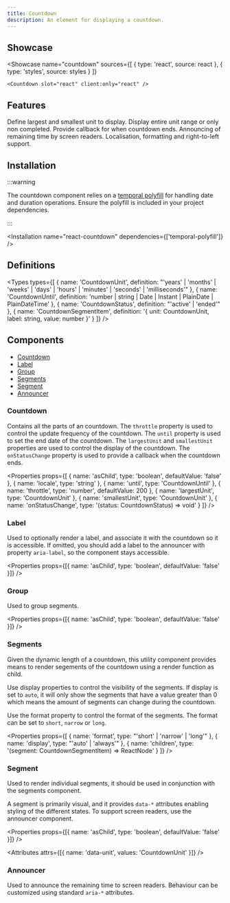 ```yaml
---
title: Countdown
description: An element for displaying a countdown.
---
```



## Showcase

<Showcase
	name="countdown"
	sources={[
		{ type: 'react', source: react },
		{ type: 'styles', source: styles }
	]}
>
	<Countdown slot="react" client:only="react" />
</Showcase>

## Features

<Features>
	<Feature>Define largest and smallest unit to display.</Feature>
	<Feature>Display entire unit range or only non completed.</Feature>
	<Feature>Provide callback for when countdown ends.</Feature>
	<Feature>Announcing of remaining time by screen readers.</Feature>
	<Feature>Localisation, formatting and right-to-left support.</Feature>
</Features>

## Installation

:::warning

The countdown component relies on a [temporal polyfill](https://www.npmjs.com/package/temporal-polyfill) for handling date and duration operations. Ensure the polyfill is included in your project dependencies.

:::

<Installation name="react-countdown" dependencies={['temporal-polyfill']} />

## Definitions

<Types
	types={[
		{
			name: 'CountdownUnit',
			definition:
				"'years' | 'months' | 'weeks' | 'days' | 'hours' | 'minutes' | 'seconds' | 'milliseconds'"
		},
		{
			name: 'CountdownUntil',
			definition:
				'number | string | Date | Instant | PlainDate | PlainDateTime'
		},
		{
			name: 'CountdownStatus',
			definition: "'active' | 'ended'"
		},
		{
			name: 'CountdownSegmentItem',
			definition: '{ unit: CountdownUnit, label: string, value: number }'
		}
	]}
/>

## Components

- [Countdown](#countdown)
- [Label](#label)
- [Group](#group)
- [Segments](#segments)
- [Segment](#segment)
- [Announcer](#announcer)

### Countdown

Contains all the parts of an countdown. The `throttle` property is used to control the update frequency of the countdown. The `until` property is used to set the end date of the countdown. The `largestUnit` and `smallestUnit` properties are used to control the display of the countdown. The `onStatusChange` property is used to provide a callback when the countdown ends.

<Properties
	props={[
		{ name: 'asChild', type: 'boolean', defaultValue: 'false' },
		{ name: 'locale', type: 'string' },
		{ name: 'until', type: 'CountdownUntil' },
		{ name: 'throttle', type: 'number', defaultValue: 200 },
		{ name: 'largestUnit', type: 'CountdownUnit' },
		{ name: 'smallestUnit', type: 'CountdownUnit' },
		{ name: 'onStatusChange', type: '(status: CountdownStatus) => void' }
	]}
/>

### Label

Used to optionally render a label, and associate it with the countdown so it is accessible. If omitted, you should add a label to the announcer with property `aria-label`, so the component stays accessible.

<Properties
	props={[{ name: 'asChild', type: 'boolean', defaultValue: 'false' }]}
/>

### Group

Used to group segments.

<Properties
	props={[{ name: 'asChild', type: 'boolean', defaultValue: 'false' }]}
/>

### Segments

Given the dynamic length of a countdown, this utility component provides means to render segements of the countdown using a render function as child.

Use display properties to control the visibility of the segments. If display is set to `auto`, it will only show the segments that have a value greater than 0 which means the amount of segments can change during the countdown.

Use the format property to control the format of the segments. The format can be set to `short`, `narrow` or `long`.

<Properties
	props={[
		{ name: 'format', type: "'short' | 'narrow' | 'long'" },
		{ name: 'display', type: "'auto' | 'always'" },
		{
			name: 'children',
			type: '(segment: CountdownSegmentItem) => ReactNode'
		}
	]}
/>

### Segment

Used to render individual segments, it should be used in conjunction with the segments component.

A segment is primarily visual, and it provides `data-*` attributes enabling styling of the different states. To support screen readers, use the announcer component.

<Properties
	props={[{ name: 'asChild', type: 'boolean', defaultValue: 'false' }]}
/>

<Attributes attrs={[{ name: 'data-unit', values: 'CountdownUnit' }]} />

### Announcer

Used to announce the remaining time to screen readers. Behaviour can be customized using standard `aria-*` attributes.
